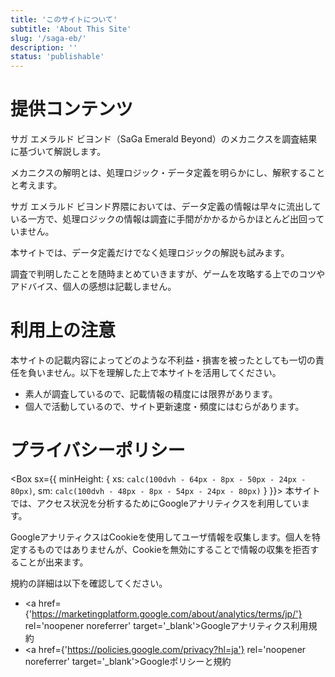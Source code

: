 ```yaml
---
title: 'このサイトについて'
subtitle: 'About This Site'
slug: '/saga-eb/'
description: ''
status: 'publishable'
---
```



# 提供コンテンツ
<Box>
  サガ エメラルド ビヨンド（SaGa Emerald Beyond）のメカニクスを調査結果に基づいて解説します。

  メカニクスの解明とは、処理ロジック・データ定義を明らかにし、解釈することと考えます。

  サガ エメラルド ビヨンド界隈においては、データ定義の情報は早々に流出している一方で、処理ロジックの情報は調査に手間がかかるからかほとんど出回っていません。

  本サイトでは、データ定義だけでなく処理ロジックの解説も試みます。

  調査で判明したことを随時まとめていきますが、ゲームを攻略する上でのコツやアドバイス、個人の感想は記載しません。
</Box>

# 利用上の注意
<Box>
  本サイトの記載内容によってどのような不利益・損害を被ったとしても一切の責任を負いません。以下を理解した上で本サイトを活用してください。

  - 素人が調査しているので、記載情報の精度には限界があります。
  - 個人で活動しているので、サイト更新速度・頻度にはむらがあります。
</Box>

# プライバシーポリシー
<Box sx={{ minHeight: { xs: `calc(100dvh - 64px - 8px - 50px - 24px - 80px)`, sm: `calc(100dvh - 48px - 8px - 54px - 24px - 80px)` } }}>
  本サイトでは、アクセス状況を分析するためにGoogleアナリティクスを利用しています。

  GoogleアナリティクスはCookieを使用してユーザ情報を収集します。個人を特定するものではありませんが、Cookieを無効にすることで情報の収集を拒否することが出来ます。

  規約の詳細は以下を確認してください。

  - <a href={'https://marketingplatform.google.com/about/analytics/terms/jp/'} rel='noopener noreferrer' target='_blank'>Googleアナリティクス利用規約</a>
  - <a href={'https://policies.google.com/privacy?hl=ja'} rel='noopener noreferrer' target='_blank'>Googleポリシーと規約</a>
</Box>
